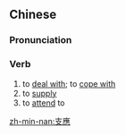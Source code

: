 {{also|支应}}
==Chinese==
{{zh-forms|s=支应}}

===Pronunciation===
{{zh-pron
|m=zhīyìng
|c=zi1 jing3
|mn=tw,xm:chi-èng
|cat=v
}}

===Verb===
{{zh-verb}}

# to [[deal with]]; to [[cope with]]
# to [[supply]]
# to [[attend]] to

[[zh-min-nan:支應]]
